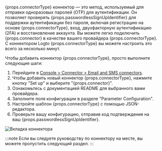 {props.connectorType} коннектор — это метод, используемый для отправки одноразовых паролей (OTP) для аутентификации. Он позволяет проверять {props.passwordlessSignUpIdentifier} для поддержки аутентификации без пароля, включая регистрацию на основе {props.connectorType}, вход, двухфакторную аутентификацию (2FA) и восстановление аккаунта. Вы можете легко подключить {props.connector} в качестве вашего провайдера {props.connectorType}. С коннектором Logto {props.connectorType} вы можете настроить это всего за несколько минут.

Чтобы добавить коннектор {props.connectorType}, просто выполните следующие шаги:

1. Перейдите в [Console > Connector > Email and SMS connectors](https://cloud.logto.io/to/connectors/passwordless).
2. Чтобы добавить новый коннектор {props.connectorType}, нажмите кнопку "Set up" и выберите "{props.connector}".
3. Ознакомьтесь с документацией README для выбранного вами провайдера.
4. Заполните поля конфигурации в разделе "Parameter Configuration".
5. Настройте шаблон {props.connectorType} с помощью JSON-редактора.
6. Проверьте вашу конфигурацию, отправив код подтверждения на ваш {props.passwordlessSignUpIdentifier}.

![Вкладка коннектора](../assets/connector-tab-passwordless.png)

:::note
Если вы следуете руководству по коннектору на месте, вы можете пропустить следующий раздел.
:::
